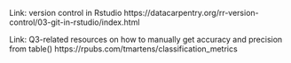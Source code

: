 Link: version control in Rstudio 
https://datacarpentry.org/rr-version-control/03-git-in-rstudio/index.html

Link: Q3-related resources on how to manually get accuracy and precision from table()
https://rpubs.com/tmartens/classification_metrics
